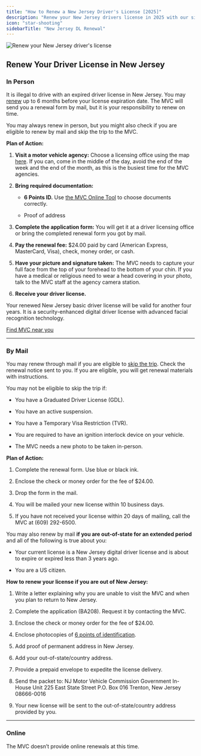 ```yaml
---
title: "How to Renew a New Jersey Driver's License [2025]"
description: "Renew your New Jersey drivers license in 2025 with our simple, step-by-step guide. Find all the necessary requirements, forms, fees, and online renewal options to ensure a hassle-free experience. Stay legal and avoid fines - start your renewal process now!"
icon: "star-shooting"
sidebarTitle: "New Jersey DL Renewal"
---
```


![Renew your New Jersey driver's license](https://driving-tests.org/wp-content/uploads/2024/07/renew-new-jersey-drivers-license.jpg)

## Renew Your Driver License in New Jersey

### In Person

It is illegal to drive with an expired driver license in New Jersey. You may [renew](https://driving-tests.org/beginner-drivers/how-to-renew-your-driver%E2%80%99s-license/) up to 6 months before your license expiration date. The MVC will send you a renewal form by mail, but it is your responsibility to renew on time.

You may always renew in person, but you might also check if you are eligible to renew by mail and skip the trip to the MVC.

**Plan of Action:**

1. **Visit a motor vehicle agency:** Choose a licensing office using the map [here](https://driving-tests.org/dmv-near-me/). If you can, come in the middle of the day, avoid the end of the week and the end of the month, as this is the busiest time for the MVC agencies.

2. **Bring required documentation:**

   * **6 Points ID.** Use [the MVC Online Tool](https://www.state.nj.us/mvc/license/docselector/index.htm) to choose documents correctly.

   * Proof of address

3. **Complete the application form:** You will get it at a driver licensing office or bring the completed renewal form you got by mail.

4. **Pay the renewal fee:** $24.00 paid by card (American Express, MasterCard, Visa), check, money order, or cash.

5. **Have your picture and signature taken:** The MVC needs to capture your full face from the top of your forehead to the bottom of your chin. If you have a medical or religious need to wear a head covering in your photo, talk to the MVC staff at the agency camera station.

6. **Receive your driver license.**

Your renewed New Jersey basic driver license will be valid for another four years. It is a security-enhanced digital driver license with advanced facial recognition technology.

[Find MVC near you](https://driving-tests.org/dmv-near-me/)

***

### By Mail

You may renew through mail if you are eligible to [skip the trip](https://www.state.nj.us/mvc/pdf/license/skip_the_trip_faq.pdf). Check the renewal notice sent to you. If you are eligible, you will get renewal materials with instructions.

You may not be eligible to skip the trip if:

* You have a Graduated Driver License (GDL).

* You have an active suspension.

* You have a Temporary Visa Restriction (TVR).

* You are required to have an ignition interlock device on your vehicle.

* The MVC needs a new photo to be taken in-person.

**Plan of Action:**

1. Complete the renewal form. Use blue or black ink.

2. Enclose the check or money order for the fee of $24.00.

3. Drop the form in the mail.

4. You will be mailed your new license within 10 business days.

5. If you have not received your license within 20 days of mailing, call the MVC at (609) 292-6500.

You may also renew by mail **if you are out-of-state for an extended period** and all of the following is true about you:

* Your current license is a New Jersey digital driver license and is about to expire or expired less than 3 years ago.

* You are a US citizen.

**How to renew your license if you are out of New Jersey:**

1. Write a letter explaining why you are unable to visit the MVC and when you plan to return to New Jersey.

2. Complete the application (BA208). Request it by contacting the MVC.

3. Enclose the check or money order for the fee of $24.00.

4. Enclose photocopies of [6 points of identification](https://www.state.nj.us/mvc/license/docselector/index.htm).

5. Add proof of permanent address in New Jersey.

6. Add your out-of-state/country address.

7. Provide a prepaid envelope to expedite the license delivery.

8. Send the packet to:
   NJ Motor Vehicle Commission Government In-House Unit 225 East State Street P.O. Box 016 Trenton, New Jersey 08666-0016

9. Your new license will be sent to the out-of-state/country address provided by you.

***

### Online

The MVC doesn’t provide online renewals at this time.

<Snippet file="renewal-state-block.mdx" />